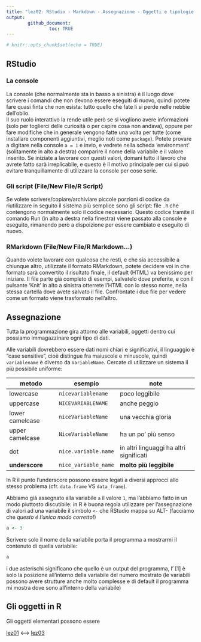 ```yaml
---
title: "lez02: RStudio - Markdown - Assegnazione - Oggetti e tipologie di variabili"
output: 
        github_document:
                toc: TRUE
---
```


```r
# knitr::opts_chunk$set(echo = TRUE)
```
## RStudio

### La console
La console (che normalmente sta in basso a sinistra) è il luogo dove scrivere i comandi che non devono essere eseguiti di nuovo, quindi potete fare quasi finta che non esista: tutto quello che fate li si perde nelle nebbie dell'oblio.  
Il suo ruolo interattivo la rende utile però se si vogliono avere informazioni (solo per toglierci delle curiosità o per capire cosa non andava), oppure per fare modifiche che in generale vengono fatte una volta per tutte (come installare componenti aggiuntivi, meglio noti come `package`).
Potete provare a digitare nella console `a = 1` e invio, e vedrete nella scheda 'environment' (solitamente in alto a destra) comparire il nome della variabile e il valore inserito.
Se iniziate a lavorare con questi valori, domani tutto il lavoro che avrete fatto sarà irreplicabile, e questo è il motivo principale per cui si può evitare tranquillamente di utilizzare la console per cose serie.

### Gli script (File/New File/R Script) 
Se volete scrivere/copiare/archiviare piccole porzioni di codice da riutilizzare in seguito il sistema più semplice sono gli script: file `.R` che contengono normalmente solo il codice necessario. Questo codice tramite il comando Run (in alto a destra nella finestra) viene passato alla console e eseguito, rimanendo però a dispoizione per essere cambiato e eseguito di nuovo.

### RMarkdown (File/New File/R Markdown...)
Quando volete lavorare con qualcosa che resti, e che sia accessibile a chiunque altro, utilizzate il formato RMarkdown, potete decidere voi in che formato sarà convertito il risultato finale, il default (HTML) va benissimo per iniziare. Il file parte già completo di esempi, salvatelo dove preferite, e con il pulsante 'Knit' in alto a sinistra otterrete l'HTML con lo stesso nome, nella stessa cartella dove avete salvato il file. Confrontate i due file per vedere come un formato viene trasformato nell'altro.

## Assegnazione
Tutta la programmazione gira attorno alle variabili, oggetti dentro cui possiamo immagazzinare ogni tipo di dati.

Alle variabili dovrebbero essere dati nomi chiari e significativi, il linguaggio è "case sensitive", cioè distingue fra maiuscole e minuscole, quindi `variablename` è diverso da `VariableName`.
Cercate di utilizzare un sistema il più possibile uniforme:  

| metodo | esempio | note |
| ------ | ------- | ---- |
| lowercase | `nicevariablename` | poco leggibile |
| uppercase | `NICEVARIABLENAME` | anche peggio |
| lower camelcase | `niceVariableName` | una vecchia gloria |
| upper camelcase | `NiceVariableName` | ha un po' più senso |
| dot | `nice.variable.name` | in altri linguaggi ha altri significati |
| **underscore** | `nice_variable_name` | **molto più leggibile** |

In R il punto l'underscore possono essere legati a diversi approcci allo stesso problema (cfr. `data.frame` VS `data_frame`).

Abbiamo già assegnato alla variabile `a` il valore `1`, ma l'abbiamo fatto in un modo piuttosto discutibile: in R è buona regola utilizzare per l'assegnazione di valori ad una variabile il simbolo `<-` che RStudio mappa su ALT- (facciamo che *questo é l'unico modo corretto*!)

```r
a <- 3
```

Scrivere solo il nome della variabile porta il programma a mostrarmi il contenuto di quella variabile:
```r
a
```

i due asterischi significano che quello è un output del programma, l' [1] è solo la posizione all'interno della variabile del numero mostrato (le variabili possono avere strutture anche molto complesse e di default il programma mi mostra dove sono all'interno della variabile)




## Gli oggetti in R

Gli oggetti elementari possono essere







[lez01](/lez01/) <---> [lez03](/lez03/)